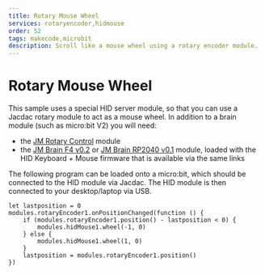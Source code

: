 ```yaml
---
title: Rotary Mouse Wheel
services: rotaryencoder,hidmouse
order: 52
tags: makecode,microbit
description: Scroll like a mouse wheel using a rotary encoder module.
---
```


# Rotary Mouse Wheel

This sample uses a special HID server module, so that you
can use a Jacdac rotary module to act as a mouse wheel.
In addition to a brain module (such as micro:bit V2)
you will need:

-   the [JM Rotary Control](/devices/microsoft-research/jmrotarycontrolbuttonv10) module
-   the [JM Brain F4 v0.2](/devices/microsoft-research/jmbrainf441v02) or [JM Brain RP2040 v0.1](/devices/microsoft-research/jmbrainrp204059v01) module,
    loaded with the HID Keyboard + Mouse firmware that is available via the same links

The following program can be loaded onto a micro:bit, which should be connected to the HID module via
Jacdac. The HID module is then connected to your desktop/laptop via USB.

```blocks
let lastposition = 0
modules.rotaryEncoder1.onPositionChanged(function () {
    if (modules.rotaryEncoder1.position() - lastposition < 0) {
        modules.hidMouse1.wheel(-1, 0)
    } else {
        modules.hidMouse1.wheel(1, 0)
    }
    lastposition = modules.rotaryEncoder1.position()
})
```
